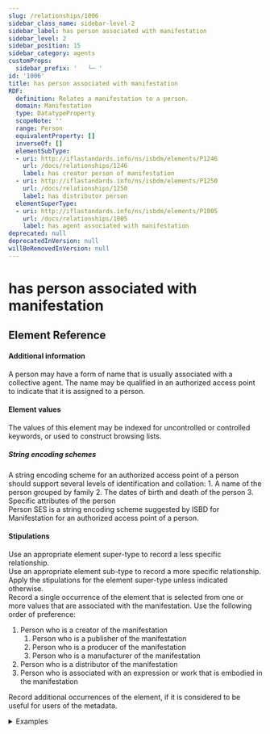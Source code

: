 ```yaml
---
slug: /relationships/1006
sidebar_class_name: sidebar-level-2
sidebar_label: has person associated with manifestation
sidebar_level: 2
sidebar_position: 15
sidebar_category: agents
customProps:
  sidebar_prefix: '   └─ '
id: '1006'
title: has person associated with manifestation
RDF:
  definition: Relates a manifestation to a person.
  domain: Manifestation
  type: DatatypeProperty
  scopeNote: ''
  range: Person
  equivalentProperty: []
  inverseOf: []
  elementSubType:
  - uri: http://iflastandards.info/ns/isbdm/elements/P1246
    url: /docs/relationships/1246
    label: has creator person of manifestation
  - uri: http://iflastandards.info/ns/isbdm/elements/P1250
    url: /docs/relationships/1250
    label: has distributor person
  elementSuperType:
  - uri: http://iflastandards.info/ns/isbdm/elements/P1005
    url: /docs/relationships/1005
    label: has agent associated with manifestation
deprecated: null
deprecatedInVersion: null
willBeRemovedInVersion: null
---
```

# has person associated with manifestation

## Element Reference
<ElementReference frontMatter={frontMatter} />

#### Additional information

<div className="guid">
A person may have a form of name that is usually associated with a collective agent. The name may be qualified in an authorized access point to indicate that it is assigned to a person.
</div>

#### Element values

<div className="guid">
The values of this element may be indexed for uncontrolled or controlled keywords, or used to construct browsing lists.
</div>

##### String encoding schemes

<div className="guid">
A string encoding scheme for an authorized access point of a person should support several levels of identification and collation:
  1. A name of the person grouped by family
  2. The dates of birth and death of the person
  3. Specific attributes of the person
</div>

<div className="guid">
<InLink href="/docs/ves/ISBDMSESPer">Person SES</InLink> is a string encoding scheme suggested by ISBD for Manifestation for an authorized access point of a person.
</div>

#### Stipulations

<div className="stip">
  Use an appropriate element super-type to record a less specific relationship.
</div>

<div className="stip">
  Use an appropriate element sub-type to record a more specific relationship.
</div>

<div className="stip">
  Apply the stipulations for the element super-type unless indicated otherwise.
</div>

<div className="stip">
  Record a single occurrence of the element that is selected from one or more values that are associated with the manifestation. Use the following order of preference:
  
  1. Person who is a creator of the manifestation<ol class="al"> <li>Person who is a publisher of the manifestation</li> <li>Person who is a producer of the manifestation</li> <li>Person who is a manufacturer of the manifestation</li> </ol>
  2. Person who is a distributor of the manifestation
  3. Person who is associated with an expression or work that is embodied in the manifestation
  
  Record additional occurrences of the element, if it is considered to be useful for users of the metadata.
  
  <details>
  <summary>Examples</summary>
  
  | Property | Value |
  |:---------|:------|
  | has person associated with manifestation | http://viaf.org/viaf/168386789 |
  
  *[Full example: <InLink href="/docs/fullex/fx036">Secret library (2016; Michael O’Mara Books Limited; volume; case binding)</InLink>. The person is the author of a work that is embodied in the manifestation.]*
  <hr />
  
  | Property | Value |
  |:---------|:------|
  | has person associated with manifestation | "Greenberg, Jane" |
  | has person associated with manifestation | "Méndez, Eva" |
  
  *[Full example: <InLink href="/docs/fullex/fx005">Knitting the Semantic Web (2007; Howarth Information Press; volume)</InLink>. The persons are editors of the aggregating work that is embodied in the manifestation.]*
  <hr />
  
  | Property | Value |
  |:---------|:------|
  | has person associated with manifestation | "Милн, Алан Александер, 1882-1956 = Milne, Alan Alexander, 1882-1956" |
  | has person associated with manifestation | "Семеновић, Лука = Semenović, Luka" |
  
  *[Full example: <InLink href="/docs/fullex/fx023">Кућа на Пуовом углу (1952; Дечја књига; свеска; картон)</InLink>. The persons are the author of a work and a translator of an expression that is embodied in the manifestation.]*
  <hr />
  
  | Property | Value |
  |:---------|:------|
  | has person associated with manifestation | "Knüeppel, Moritz" |
  
  *[Full example: <InLink href="/docs/fullex/fx030">Definitive guide to PSM 1 (2021; Knüeppel, Moritz; volume; perfect binding)</InLink>. The person is the author of a work that is embodied in the manifestation and a publisher of the manifestation.]*
  </details>
</div>
